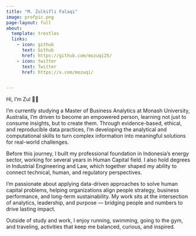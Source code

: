 ```yaml
---
title: "M. Zulkifli Falaqi"
image: profpic.png
page-layout: full 
about:
  template: trestles
  links:
    - icon: github
      text: Github
      href: https://github.com/mozuqi25/
    - icon: twitter
      text: Twitter
      href: https://x.com/mozuqi/


---
```


Hi, I'm Zul 👋🏻

I'm currently studying a Master of Business Analytics at Monash University, Australia, I’m driven to become an empowered person, learning not just to consume insights, but to create them. Through evidence-based, ethical, and reproducible data practices, I’m developing the analytical and computational skills to turn complex information into meaningful solutions for real-world challenges.

Before this journey, I built my professional foundation in Indonesia’s energy sector, working for several years in Human Capital field. I also hold degrees in Industrial Engineering and Law, which together shaped my ability to connect technical, human, and regulatory perspectives.

I’m passionate about applying data-driven approaches to solve human capital problems, helping organizations align people strategy, business performance, and long-term sustainability. My work sits at the intersection of analytics, leadership, and purpose — bridging people and numbers to drive lasting impact.

Outside of study and work, I enjoy running, swimming, going to the gym, and traveling, activities that keep me balanced, curious, and inspired.
